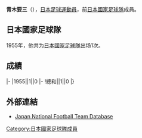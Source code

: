 {{Infobox football biography
|name=青木要三
|image=
|fullname=青木要三
|birth_date={{Birth date and age|1929|4|10}}
|cityofbirth=
|countryofbirth=[[日本|日本]]
|height=
|position=[[後衛_(足球)|後衛]]
|currentclub=
|years=
|clubs=
|caps(goals)=
|nationalyears=1955
|nationalteam=[[日本國家足球隊|日本]]
|nationalcaps(goals)=1 (0)
}}
'''青木要三'''（{{Bd|1929年|4月10日||}}），[[日本|日本]][[足球|足球]][[運動員|運動員]]，前[[日本國家足球隊|日本國家足球隊]]成員。

==日本國家足球隊==
1955年，他共为[[日本國家足球隊|日本國家足球隊]]出场1次。

==成績==
{{Football player national team statistics|JPN}}
|-
|1955||1||0
|-
!總和||1||0
|}

==外部連結==
{{Reflist}}
*[https://web.archive.org/web/20130921231812/http://www.japannationalfootballteam.com/en/players/aoki_yozo.html Japan National Football Team Database]

{{Japan-sport-bio-stub}}
{{Soccer-player-stub}}
[[Category:日本國家足球隊成員|Category:日本國家足球隊成員]]